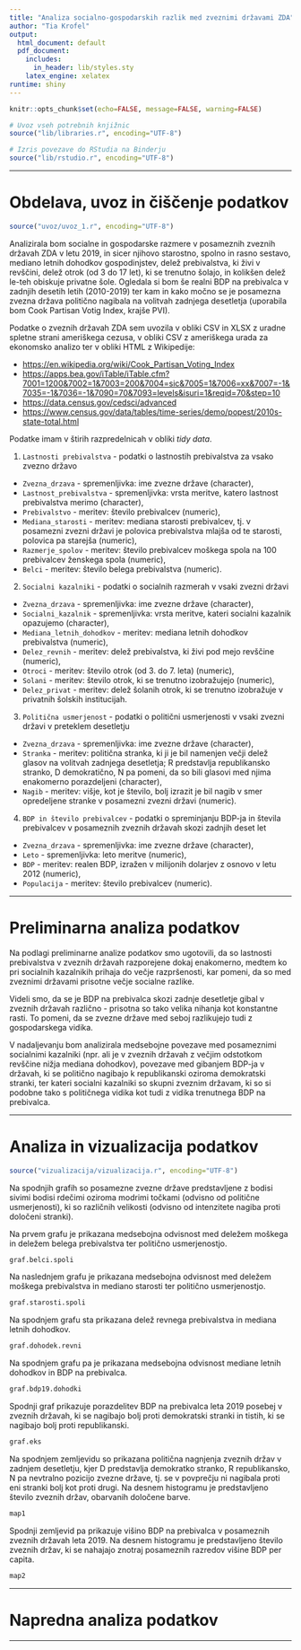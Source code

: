 ```yaml
---
title: "Analiza socialno-gospodarskih razlik med zveznimi državami ZDA"
author: "Tia Krofel"
output:
  html_document: default
  pdf_document:
    includes:
      in_header: lib/styles.sty
    latex_engine: xelatex
runtime: shiny
---
```


```r
knitr::opts_chunk$set(echo=FALSE, message=FALSE, warning=FALSE)

# Uvoz vseh potrebnih knjižnic
source("lib/libraries.r", encoding="UTF-8")
```

```r
# Izris povezave do RStudia na Binderju
source("lib/rstudio.r", encoding="UTF-8")
```



***

# Obdelava, uvoz in čiščenje podatkov

```r
source("uvoz/uvoz_1.r", encoding="UTF-8")
```

Analizirala bom socialne in gospodarske razmere v posameznih zveznih državah ZDA v letu 2019, in sicer njihovo starostno, spolno in rasno sestavo, mediano letnih dohodkov gospodinjstev, delež prebivalstva, ki živi v revščini, delež otrok (od 3 do 17 let), ki se trenutno šolajo, in kolikšen delež le-teh obiskuje privatne šole. Ogledala si bom še realni BDP na prebivalca v zadnjih desetih letih (2010-2019) ter kam in kako močno se je posamezna zvezna država politično nagibala na volitvah zadnjega desetletja (uporabila bom Cook Partisan Votig Index, krajše PVI).


Podatke o zveznih državah ZDA sem uvozila v obliki CSV in XLSX z uradne spletne strani
ameriškega cezusa, v obliki CSV z ameriškega urada za ekonomsko analizo ter v obliki HTML
z Wikipedije:

* <https://en.wikipedia.org/wiki/Cook_Partisan_Voting_Index> 
* <https://apps.bea.gov/iTable/iTable.cfm?7001=1200&7002=1&7003=200&7004=sic&7005=1&7006=xx&7007=-1&7035=-1&7036=-1&7090=70&7093=levels&isuri=1&reqid=70&step=10>
* <https://data.census.gov/cedsci/advanced>
* <https://www.census.gov/data/tables/time-series/demo/popest/2010s-state-total.html>

Podatke imam v štirih razpredelnicah v obliki *tidy data*.

1. `Lastnosti prebivalstva` - podatki o lastnostih prebivalstva za vsako zvezno državo
  - `Zvezna_drzava` - spremenljivka: ime zvezne države (character),
  - `Lastnost_prebivalstva` - spremenljivka: vrsta meritve, katero lastnost prebivalstva merimo (character),
  - `Prebivalstvo` - meritev: število prebivalcev (numeric),
  - `Mediana_starosti` - meritev: mediana starosti prebivalcev, tj. v posamezni zvezni 
  državi je polovica prebivalstva mlajša od te starosti, polovica pa starejša (numeric),
  - `Razmerje_spolov` - meritev: število prebivalcev moškega spola na 100 prebivalcev ženskega spola (numeric),
  - `Belci` - meritev: število belega prebivalstva (numeric).



2. `Socialni kazalniki` - podatki o socialnih razmerah v vsaki zvezni državi
  - `Zvezna_drzava` - spremenljivka: ime zvezne države (character),
  - `Socialni_kazalnik` - spremenljivka: vrsta meritve, kateri socialni kazalnik opazujemo (character),
  - `Mediana_letnih_dohodkov` - meritev: mediana letnih dohodkov prebivalstva (numeric),
  - `Delez_revnih` - meritev: delež prebivalstva, ki živi pod mejo revščine (numeric),
  - `Otroci` - meritev: število otrok (od 3. do 7. leta) (numeric),
  - `Solani` - meritev: število otrok, ki se trenutno izobražujejo (numeric),
  - `Delez_privat` - meritev: delež šolanih otrok, ki se trenutno izobražuje v privatnih šolskih institucijah.


3. `Politična usmerjenost` - podatki o politični usmerjenosti v vsaki zvezni državi
v preteklem desetletju
  - `Zvezna_drzava` - spremenljivka: ime zvezne države (character),
  - `Stranka` - meritev: politična stranka, ki ji je bil namenjen večji delež glasov na volitvah zadnjega desetletja; R predstavlja republikansko stranko, D demokratično, N pa pomeni, da so bili glasovi med njima enakomerno porazdeljeni (character),
  - `Nagib` - meritev: višje, kot je število, bolj izrazit je bil nagib v smer opredeljene stranke v posamezni zvezni državi (numeric).

4. `BDP in število prebivalcev` - podatki o spreminjanju BDP-ja in števila prebivalcev v posameznih zveznih državah skozi zadnjih deset let
  - `Zvezna_drzava` - spremenljivka: ime zvezne države (character),
  - `Leto` - spremenljivka: leto meritve (numeric),
  - `BDP` - meritev: realen BDP, izražen v milijonih dolarjev z osnovo v letu 2012 (numeric),
  - `Populacija` - meritev: število prebivalcev (numeric).

***

# Preliminarna analiza podatkov

Na podlagi preliminarne analize podatkov smo ugotovili, da so lastnosti 
prebivalstva v zveznih državah razporejene dokaj enakomerno, medtem ko pri 
socialnih kazalnikih prihaja do večje razpršenosti, kar pomeni, da so med 
zveznimi državami prisotne večje socialne razlike. 

Videli smo, da se je BDP na prebivalca skozi zadnje desetletje gibal v zveznih državah različno - prisotna so tako velika nihanja kot konstantne rasti.
To pomeni, da se zvezne države med seboj razlikujejo tudi z gospodarskega vidika. 

V nadaljevanju bom analizirala medsebojne povezave med posameznimi socialnimi kazalniki (npr. ali je v zveznih državah z večjim odstotkom revščine nižja mediana dohodkov),
povezave med gibanjem BDP-ja v državah, ki se politično nagibajo k republikanski 
oziroma demokratski stranki, ter kateri socialni kazalniki so skupni zveznim državam, 
ki so si podobne tako s političnega vidika kot tudi z vidika trenutnega BDP na prebivalca.

***

# Analiza in vizualizacija podatkov

```r
source("vizualizacija/vizualizacija.r", encoding="UTF-8")
```

Na spodnjih grafih so posamezne zvezne države predstavljene z bodisi sivimi bodisi rdečimi oziroma modrimi točkami (odvisno od politične usmerjenosti), ki so različnih velikosti (odvisno od intenzitete nagiba proti določeni stranki).


Na prvem grafu je prikazana medsebojna odvisnost med deležem moškega in deležem belega prebivalstva ter politično usmerjenostjo.

```r
graf.belci.spoli
```


Na naslednjem grafu je prikazana medsebojna odvisnost med deležem moškega prebivalstva in mediano starosti ter politično usmerjenostjo.

```r
graf.starosti.spoli
```


Na spodnjem grafu sta prikazana delež revnega prebivalstva in mediana letnih dohodkov.

```r
graf.dohodek.revni
```


Na spodnjem grafu pa je prikazana medsebojna odvisnost mediane letnih dohodkov in BDP na prebivalca.

```r
graf.bdp19.dohodki
```


Spodnji graf prikazuje porazdelitev BDP na prebivalca leta 2019 posebej v zveznih državah, ki se nagibajo bolj proti demokratski stranki in tistih, ki se nagibajo bolj proti republikanski.

```r
graf.eks
```


Na spodnjem zemljevidu so prikazana politična nagnjenja zveznih držav v zadnjem desetletju, kjer D predstavlja demokratko stranko, R republikansko, N pa nevtralno pozicijo zvezne države, tj. se v povprečju ni nagibala proti eni stranki bolj kot proti drugi. Na desnem histogramu je predstavljeno število zveznih držav, obarvanih določene barve.
```r
map1
```

Spodnji zemljevid pa prikazuje višino BDP na prebivalca v posameznih zveznih državah leta 2019. Na desnem histogramu je predstavljeno število zveznih držav, ki se nahajajo znotraj posameznih razredov višine BDP per capita.
```r
map2
```
***

# Napredna analiza podatkov


***


